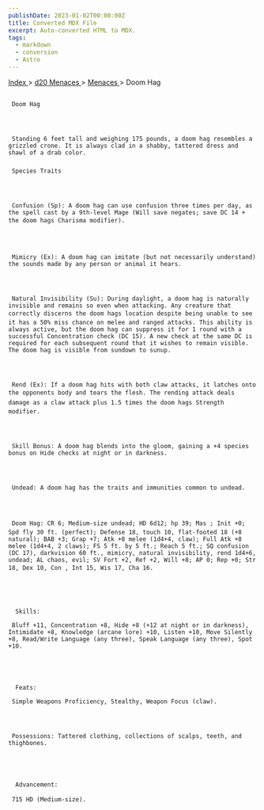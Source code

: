 ```yaml
---
publishDate: 2023-01-02T00:00:00Z
title: Converted MDX File
excerpt: Auto-converted HTML to MDX.
tags:
  - markdown
  - conversion
  - Astro
---
```


[
Index
](-index) >
[
d20 Menaces
](menaces-d20-index) >
[
Menaces
](menaces-d20-menaces-index) > Doom Hag

##

     Doom Hag




     Standing 6 feet tall and weighing 175 pounds, a doom hag resembles a grizzled crone. It is always clad in a shabby, tattered dress and shawl of a drab color.

###

     Species Traits




     Confusion (Sp): A doom hag can use confusion three times per day, as the spell cast by a 9th-level Mage (Will save negates; save DC 14 + the doom hags Charisma modifier).




     Mimicry (Ex): A doom hag can imitate (but not necessarily understand) the sounds made by any person or animal it hears.




     Natural Invisibility (Su): During daylight, a doom hag is naturally invisible and remains so even when attacking. Any creature that correctly discerns the doom hags location despite being unable to see it has a 50% miss chance on melee and ranged attacks. This ability is always active, but the doom hag can suppress it for 1 round with a successful Concentration check (DC 15). A new check at the same DC is required for each subsequent round that it wishes to remain visible. The doom hag is visible from sundown to sunup.




     Rend (Ex): If a doom hag hits with both claw attacks, it latches onto the opponents body and tears the flesh. The rending attack deals damage as a claw attack plus 1.5 times the doom hags Strength modifier.




     Skill Bonus: A doom hag blends into the gloom, gaining a +4 species bonus on Hide checks at night or in darkness.




     Undead: A doom hag has the traits and immunities common to undead.




     Doom Hag: CR 6; Medium-size undead; HD 6d12; hp 39; Mas ; Init +0; Spd fly 30 ft. (perfect); Defense 18, touch 10, flat-footed 18 (+8 natural); BAB +3; Grap +7; Atk +8 melee (1d4+4, claw); Full Atk +8 melee (1d4+4, 2 claws); FS 5 ft. by 5 ft.; Reach 5 ft.; SQ confusion (DC 17), darkvision 60 ft., mimicry, natural invisibility, rend 1d4+6, undead; AL chaos, evil; SV Fort +2, Ref +2, Will +8; AP 0; Rep +0; Str 18, Dex 10, Con , Int 15, Wis 17, Cha 16.





      Skills:

     Bluff +11, Concentration +8, Hide +8 (+12 at night or in darkness), Intimidate +8, Knowledge (arcane lore) +10, Listen +10, Move Silently +8, Read/Write Language (any three), Speak Language (any three), Spot +10.





      Feats:

     Simple Weapons Proficiency, Stealthy, Weapon Focus (claw).




     Possessions: Tattered clothing, collections of scalps, teeth, and thighbones.





      Advancement:

     715 HD (Medium-size).
